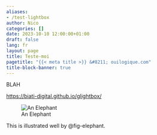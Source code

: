 ```yaml
---
aliases:
- /test-lightbox
author: Nico
categories: []
date: 2023-10-10 12:00:00+01:00
draft: false
lang: fr
layout: page
title: Teste-moi
pagetitle: "{{< meta title >}} &#8211; ouilogique.com"
title-block-banner: true
---
```


BLAH

<https://biati-digital.github.io/glightbox/>


![An Elephant](https://quarto.org/docs/authoring/images/html-figure.png){#fig-elephant}

This is illustrated well by @fig-elephant.
